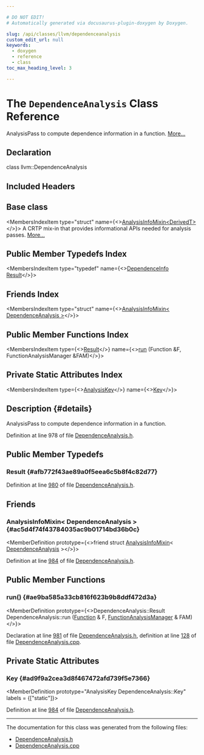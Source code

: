 ```yaml
---

# DO NOT EDIT!
# Automatically generated via docusaurus-plugin-doxygen by Doxygen.

slug: /api/classes/llvm/dependenceanalysis
custom_edit_url: null
keywords:
  - doxygen
  - reference
  - class
toc_max_heading_level: 3

---
```





# The `DependenceAnalysis` Class Reference

<DoxygenPage pluginConfig={pluginConfig}>

AnalysisPass to compute dependence information in a function. <a href="#details">More...</a>

## Declaration

<CodeBlock>class llvm::DependenceAnalysis</CodeBlock>

## Included Headers

<IncludesList>
<IncludesListItem
  filePath="llvm/Analysis/DependenceAnalysis.h"
  permalink="/docs/api/files/include/include/llvm/include/llvm/analysis/dependenceanalysis-h"
  isLocal="true" />
</IncludesList>

## Base class

<MembersIndex>

<MembersIndexItem
  type="struct"
  name={<><a href="/docs/api/structs/llvm/analysisinfomixin">AnalysisInfoMixin&lt;DerivedT&gt;</a></>}>
A CRTP mix-in that provides informational APIs needed for analysis passes. <a href="/docs/api/structs/llvm/analysisinfomixin/#details">More...</a>
</MembersIndexItem>

</MembersIndex>

## Public Member Typedefs Index

<MembersIndex>

<MembersIndexItem
  type="typedef"
  name={<><a href="/docs/api/classes/llvm/dependenceinfo">DependenceInfo</a> <a href="#afb772f43ae89a0f5eea6c5b8f4c82d77">Result</a></>}>
</MembersIndexItem>

</MembersIndex>

## Friends Index

<MembersIndex>

<MembersIndexItem
  type="struct"
  name={<><a href="#ac5d4f74f43784035ac9b01714bd36b0c">AnalysisInfoMixin&lt; DependenceAnalysis &gt;</a></>}>
</MembersIndexItem>

</MembersIndex>

## Public Member Functions Index

<MembersIndex>

<MembersIndexItem
  type={<><a href="#afb772f43ae89a0f5eea6c5b8f4c82d77">Result</a></>}
  name={<><a href="#ae9ba585a33cb816f623b9b8ddf472d3a">run</a> (Function &amp;F, FunctionAnalysisManager &amp;FAM)</>}>
</MembersIndexItem>

</MembersIndex>

## Private Static Attributes Index

<MembersIndex>

<MembersIndexItem
  type={<><a href="/docs/api/structs/llvm/analysiskey">AnalysisKey</a></>}
  name={<><a href="#ad9f9a2cea3d8f467472afd739f5e7366">Key</a></>}>
</MembersIndexItem>

</MembersIndex>

## Description {#details}

AnalysisPass to compute dependence information in a function.

Definition at line 978 of file <a href="/docs/api/files/include/include/llvm/include/llvm/analysis/dependenceanalysis-h">DependenceAnalysis.h</a>.

<SectionDefinition>

## Public Member Typedefs

### Result {#afb772f43ae89a0f5eea6c5b8f4c82d77}

<MemberDefinition
  prototype="typedef DependenceInfo llvm::DependenceAnalysis::Result">

Definition at line <a href="/docs/api/files/include/include/llvm/include/llvm/analysis/dependenceanalysis-h/#l00980">980</a> of file <a href="/docs/api/files/include/include/llvm/include/llvm/analysis/dependenceanalysis-h">DependenceAnalysis.h</a>.
</MemberDefinition>

</SectionDefinition>

<SectionDefinition>

## Friends

### AnalysisInfoMixin&lt; DependenceAnalysis &gt; {#ac5d4f74f43784035ac9b01714bd36b0c}

<MemberDefinition
  prototype={<>friend struct <a href="/docs/api/structs/llvm/analysisinfomixin">AnalysisInfoMixin</a>&lt; <a href="/docs/api/classes/llvm/dependenceanalysis">DependenceAnalysis</a> &gt;</>}>

Definition at line <a href="/docs/api/files/include/include/llvm/include/llvm/analysis/dependenceanalysis-h/#l00984">984</a> of file <a href="/docs/api/files/include/include/llvm/include/llvm/analysis/dependenceanalysis-h">DependenceAnalysis.h</a>.
</MemberDefinition>

</SectionDefinition>

<SectionDefinition>

## Public Member Functions

### run() {#ae9ba585a33cb816f623b9b8ddf472d3a}

<MemberDefinition
  prototype={<>DependenceAnalysis::Result DependenceAnalysis::run (<a href="/docs/api/classes/llvm/function">Function</a> &amp; F, <a href="/docs/api/namespaces/llvm/#adce09a5a0de0e3177eb00e932734af2f">FunctionAnalysisManager</a> &amp; FAM)</>}>

Declaration at line <a href="/docs/api/files/include/include/llvm/include/llvm/analysis/dependenceanalysis-h/#l00981">981</a> of file <a href="/docs/api/files/include/include/llvm/include/llvm/analysis/dependenceanalysis-h">DependenceAnalysis.h</a>, definition at line <a href="/docs/api/files/lib/lib/analysis/dependenceanalysis-cpp/#l00128">128</a> of file <a href="/docs/api/files/lib/lib/analysis/dependenceanalysis-cpp">DependenceAnalysis.cpp</a>.
</MemberDefinition>

</SectionDefinition>

<SectionDefinition>

## Private Static Attributes

### Key {#ad9f9a2cea3d8f467472afd739f5e7366}

<MemberDefinition
  prototype="AnalysisKey DependenceAnalysis::Key"
  labels = {["static"]}>

Definition at line <a href="/docs/api/files/include/include/llvm/include/llvm/analysis/dependenceanalysis-h/#l00984">984</a> of file <a href="/docs/api/files/include/include/llvm/include/llvm/analysis/dependenceanalysis-h">DependenceAnalysis.h</a>.
</MemberDefinition>

</SectionDefinition>

<hr/>

The documentation for this class was generated from the following files:

<ul>
<li><a href="/docs/api/files/include/include/llvm/include/llvm/analysis/dependenceanalysis-h">DependenceAnalysis.h</a></li>
<li><a href="/docs/api/files/lib/lib/analysis/dependenceanalysis-cpp">DependenceAnalysis.cpp</a></li>
</ul>

</DoxygenPage>
